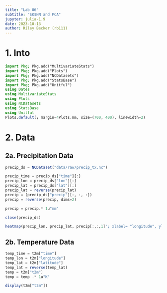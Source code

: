 ```yaml
---
title: "Lab 06"
subtitle: "$K$NN and PCA"
jupyter: julia-1.9
date: 2023-10-13
author: Riley Becker (rb111)
---
```


# 1. Into
```julia
import Pkg; Pkg.add("MultivariateStats")
import Pkg; Pkg.add("Plots")
import Pkg; Pkg.add("NCDatasets")
import Pkg; Pkg.add("StatsBase")
import Pkg; Pkg.add("Unitful")
using Dates
using MultivariateStats
using Plots
using NCDatasets
using StatsBase
using Unitful
Plots.default(; margin=4Plots.mm, size=(700, 400), linewidth=2)
```

# 2. Data
## 2a. Precipitation Data
```julia
precip_ds = NCDataset("data/raw/precip_tx.nc")
```
```julia
precip_time = precip_ds["time"][:]
precip_lon = precip_ds["lon"][:]
precip_lat = precip_ds["lat"][:]
precip_lat = reverse(precip_lat)
precip = (precip_ds["precip"][:, :, :])
precip = reverse(precip, dims=2)
```
```julia
precip = precip.* 1u"mm"
```
```julia
close(precip_ds)
```
```julia
heatmap(precip_lon, precip_lat, precip[:,:,1]'; xlabel= "longitude", ylabel="Latitude", title= "Precipitation on $(precip_time[1])")
```
## 2b. Temperature Data
```julia
temp_time = t2m["time"]
temp_lon = t2m["longitude"]
temp_lat = t2m["latitude"]
temp_lat = reverse(temp_lat)
temp = t2m["t2m"]
temp = temp .* 1u"K"
```
```julia
display(t2m["t2m"])
```